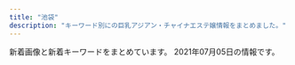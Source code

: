 ```yaml
---
title: "池袋"
description: "キーワード別にの巨乳アジアン・チャイナエステ嬢情報をまとめました。"
---
```


新着画像と新着キーワードをまとめています。
2021年07月05日の情報です。

<DmmAffiliateIns />
<KeywordTable
  shops={
    [
    {
        "url": "http://monaliza.xyz/",
        "keywords": {
            "C": 8
        },
        "station": "JR\u6c60\u888b\u99c5\u897f\u53e3",
        "img_links": [
            "http://monaliza.xyz/images/r04.jpg",
            "http://monaliza.xyz/images/g4.jpg",
            "http://monaliza.xyz/images/r01.jpg",
            "http://monaliza.xyz/images/index_c2.jpg",
            "http://monaliza.xyz/images/index_c1.jpg",
            "http://monaliza.xyz/images/r03.jpg",
            "http://monaliza.xyz/images/g7.jpg",
            "http://monaliza.xyz/images/index_c3.jpg",
            "http://monaliza.xyz/images/mobile.jpg",
            "http://monaliza.xyz/images/top.jpg",
            "http://monaliza.xyz/images/yuki.jpg",
            "http://monaliza.xyz/images/r02.jpg",
            "http://monaliza.xyz/images/g6.jpg",
            "http://monaliza.xyz/images/gallery_image01b.jpg",
            "http://monaliza.xyz/images/aoyi.jpg"
        ],
        "name": "MONA\u30fbLIZA \u30e2\u30ca\u30fb\u30ea\u30b6"
    },
    {
        "keywords": {},
        "station": "JR\u6c60\u888b\u99c5\u6771\u53e3",
        "img_links": [
            "http://manian-ikebukuro.com/image/cast/cast_64_1_s.jpg",
            "http://manian-ikebukuro.com/image/cast/cast_68_2_l.jpg",
            "http://manian-ikebukuro.com/image/cast/cast_80_2_l.jpg",
            "http://manian-ikebukuro.com/image/cast/cast_75_1_l.jpg",
            "http://manian-ikebukuro.com/image/cast/cast_67_1_l.jpg",
            "http://manian-ikebukuro.com/image/cast/cast_69_1_l.jpg",
            "http://manian-ikebukuro.com/image/cast/cast_70_1_l.jpg",
            "http://manian-ikebukuro.com/image/cast/cast_74_1_s.jpg",
            "http://manian-ikebukuro.com/image/cast/cast_70_2_l.jpg",
            "http://manian-ikebukuro.com/image/cast/cast_67_2_l.jpg",
            "http://manian-ikebukuro.com/image/cast/cast_77_1_s.jpg",
            "http://manian-ikebukuro.com/image/cast/cast_74_2_l.jpg",
            "http://manian-ikebukuro.com/img/tel.png",
            "http://manian-ikebukuro.com/image/cast/cast_70_1_s.jpg",
            "http://manian-ikebukuro.com/image/cast/cast_71_1_s.jpg",
            "http://manian-ikebukuro.com/image/cast/cast_75_1_s.jpg",
            "http://manian-ikebukuro.com/img/line1.jpg",
            "http://manian-ikebukuro.com/image/cast/cast_64_1_l.jpg",
            "http://manian-ikebukuro.com/image/cast/cast_68_1_l.jpg",
            "http://manian-ikebukuro.com/image/cast/cast_63_1_s.jpg",
            "http://manian-ikebukuro.com/image/cast/cast_71_2_l.jpg",
            "http://manian-ikebukuro.com/image/cast/cast_73_1_l.jpg",
            "http://manian-ikebukuro.com/img/QRcode.png",
            "http://manian-ikebukuro.com/image/cast/cast_80_1_s.jpg",
            "http://manian-ikebukuro.com/image/cast/cast_6_1_s.jpg",
            "http://manian-ikebukuro.com/image/cast/cast_6_2_l.jpg",
            "http://manian-ikebukuro.com/image/cast/cast_77_1_l.jpg",
            "http://manian-ikebukuro.com/img/pickupGirl.png",
            "http://manian-ikebukuro.com/image/cast/cast_69_1_s.jpg",
            "http://manian-ikebukuro.com/img/bar_staff.png",
            "http://manian-ikebukuro.com/image/cast/cast_80_1_l.jpg",
            "http://manian-ikebukuro.com/image/cast/cast_68_1_s.jpg",
            "http://manian-ikebukuro.com/image/cast/cast_73_2_l.jpg",
            "http://manian-ikebukuro.com/img/spSite.jpg",
            "http://manian-ikebukuro.com/image/cast/cast_71_1_l.jpg",
            "http://manian-ikebukuro.com/image/cast/cast_63_1_l.jpg",
            "http://manian-ikebukuro.com/image/cast/cast_64_2_l.jpg",
            "http://manian-ikebukuro.com/image/cast/cast_67_1_s.jpg",
            "http://manian-ikebukuro.com/sp/img/tel.png",
            "http://manian-ikebukuro.com/image/cast/cast_77_2_l.jpg",
            "http://manian-ikebukuro.com/image/cast/cast_69_2_l.jpg",
            "http://manian-ikebukuro.com/img/header0.jpg",
            "http://manian-ikebukuro.com/image/cast/cast_47_1_s.jpg",
            "http://manian-ikebukuro.com/image/cast/cast_73_1_s.jpg",
            "http://manian-ikebukuro.com/image/cast/cast_74_1_l.jpg",
            "http://manian-ikebukuro.com/img/news3.png",
            "http://manian-ikebukuro.com/img/news1.png",
            "http://manian-ikebukuro.com/image/cast/cast_75_2_l.jpg",
            "http://manian-ikebukuro.com/image/cast/cast_6_1_l.jpg",
            "http://manian-ikebukuro.com/img/bar_profile.png",
            "http://manian-ikebukuro.com/image/cast/10x10.jpg"
        ],
        "url": "http://manian-ikebukuro.com/",
        "name": "\u6d17\u4f53\u30de\u30cb\u30a2"
    },
    {
        "keywords": {
            "86": 6,
            "85": 6,
            "83": 18,
            "D": 18,
            "C": 12
        },
        "url": "http://koi.este.work/",
        "station": "JR\u6c60\u888b\u99c5\u897f\u53e3",
        "name": "\u604b",
        "img_links": [
            "http://koi.este.work/2/uploadimg/1579481243.jpg",
            "http://koi.este.work/tennai4.jpg",
            "http://koi.este.work/t1.jpg",
            "http://koi.este.work/b_girl.png",
            "http://momipara.jp/img/link/momi88.jpg",
            "http://koi.este.work/tennai.png",
            "http://koi.este.work/b_news.png",
            "http://koi.este.work/2/uploadimg/1565558725.jpg",
            "http://koi.este.work/top.jpg",
            "http://koi.este.work/2/uploadimg/1601879728.jpg",
            "http://koi.este.work/t3.jpg",
            "http://koi.este.work/tennai3.jpg",
            "http://koi.este.work/2/uploadimg/1577672563.jpg",
            "http://koi.este.work/up_5_3_0.jpg",
            "http://koi.este.work/mens-esthe.png",
            "http://koi.este.work/tennai2.jpg"
        ]
    },
    {
        "station": "JR\u6c60\u888b\u99c5\u6771\u53e3",
        "name": "\u6e80\u8db3\u5802",
        "img_links": [
            "http://es-manzokudou.com/uploads/b7f36d45469210b381ecb79a0e05a347.jpg",
            "http://es-manzokudou.com/uploads/0b1795e88117182a477ab05f88143541.jpg",
            "http://es-manzokudou.com/images/index_08.jpg",
            "http://es-manzokudou.com/uploads/da9811a4171f2ec42d7c9a8567e79d8c.jpg",
            "http://es-manzokudou.com/uploads/801bf12e5eb5d7775a0d06c4314059a8.jpg",
            "http://es-manzokudou.com/uploads/c92c85411d427aeda4e82379f413bfc5.jpg",
            "http://www.cmfm2.jp/images/over_thumb_l.png",
            "http://es-manzokudou.com/images/link_09.jpg",
            "http://es-manzokudou.com/images/index_01.jpg",
            "http://es-manzokudou.com/uploads/9f77b9b12f9cf11fcb013974ba368064.jpg",
            "http://es-manzokudou.com/images/info_05.png",
            "http://es-manzokudou.com/uploads/6eeb47bf176bb33d310cc4b85e6877cd.jpg",
            "http://es-manzokudou.com/uploads/d89fe15ae91cbe6757df76651ba2bafb.jpg",
            "http://es-manzokudou.com/images/index_03.jpg",
            "http://es-manzokudou.com/uploads/200f500725d3f15233d981ad9b5e6b9a.jpg",
            "http://es-manzokudou.com/uploads/d71f74498ca17396d022ba9a4df966f3.jpg",
            "http://es-manzokudou.com/images/index_23.jpg",
            "http://es-manzokudou.com/uploads/7284e4ffc051cbb8c074a8c30390ce68.jpg",
            "http://es-manzokudou.com/images/index_16.jpg",
            "http://es-manzokudou.com/images/index_27.jpg",
            "http://es-manzokudou.com/uploads/7b043aa15c9a9920550a2b92ec6be546.jpg",
            "http://es-manzokudou.com/uploads/ce9c20b274548d8d7fc88ffba3feb6b8.jpg",
            "http://es-manzokudou.com/uploads/62c2e989f1be95fc8e01be85b464d514.jpg",
            "http://es-manzokudou.com/uploads/275d5f397baa63db8424c86d5d6237cf.jpg",
            "http://es-manzokudou.com/uploads/13ab049cc45dea80b43d33b6b7108f00.jpg",
            "http://es-manzokudou.com/images/index_07.jpg",
            "http://es-manzokudou.com/uploads/356177edff3d3b7efc4a77022debc8aa.jpg",
            "http://es-manzokudou.com/images/index_04.jpg",
            "http://es-manzokudou.com/images/info_07.png",
            "http://es-manzokudou.com/uploads/de54f16df04e0df8ae07ab990b8c9fd2.jpg",
            "http://es-manzokudou.com/images/index_21.jpg",
            "http://es-manzokudou.com/uploads/d0fdd8f6b16eaf7d5013c7d285fed2e3.jpg",
            "http://es-manzokudou.com/images/index_29.jpg",
            "http://es-manzokudou.com/images/index_31.jpg",
            "http://es-manzokudou.com/images/index_15.jpg",
            "http://es-manzokudou.com/uploads/8ec0af3b4889c07ab76ccbed51b2b813.jpg",
            "http://es-manzokudou.com/uploads/40fc21d31595f51aaf89793b1f68617b.jpg",
            "http://es-manzokudou.com/images/service_09.jpg",
            "http://es-manzokudou.com/uploads/0796672f7c59948334658998a3c55cdb.jpg",
            "http://es-manzokudou.com/uploads/6d01aeb80d9d599f91829439c8d1cce9.jpg",
            "http://es-manzokudou.com/uploads/e0558d7d118d3983ed620237423a6a17.jpg",
            "http://es-manzokudou.com/images/index_09.jpg",
            "http://es-manzokudou.com/images/index_22.jpg",
            "http://es-manzokudou.com/images/girls_11.jpg",
            "http://es-manzokudou.com/uploads/4a9bc6863322924a09070162269c7415.jpg",
            "http://es-manzokudou.com/images/index_19.jpg",
            "http://es-manzokudou.com/images/girls_09.jpg",
            "http://es-manzokudou.com/uploads/59a8a61377564fb64b48427e84e4243f.jpg",
            "http://es-manzokudou.com/images/index_11.jpg",
            "http://es-manzokudou.com/uploads/c7f77c3ead6ef13dab668a39ed78609c.jpg",
            "http://es-manzokudou.com/uploads/33e3f16ac4ad0cce4991bcbf73f4ed57.jpg",
            "http://es-manzokudou.com/images/index_06.jpg",
            "http://es-manzokudou.com/uploads/dedff2c11ab7aaa841a9cf2747a8406c.jpg",
            "http://es-manzokudou.com/images/index_14.jpg",
            "http://es-manzokudou.com/uploads/0d826c16062de1388c242e2f77eb7cd6.jpg",
            "http://es-manzokudou.com/images/info_01.png",
            "http://es-manzokudou.com/uploads/e29aa67ee54566513e4e34114bfdc7b9.jpg",
            "http://es-manzokudou.com/uploads/4638ddb6f986a671b148647ba616100a.jpg",
            "http://es-manzokudou.com/images/info_04.png",
            "http://es-manzokudou.com/images/info_09.png",
            "http://es-manzokudou.com/images/index_30.jpg",
            "http://es-manzokudou.com/uploads/88aa8f906b0332cb40ad4429c8e7b758.jpg",
            "http://es-manzokudou.com/uploads/efbc511fca65f9baeae51ee52426cc0e.jpg",
            "http://es-manzokudou.com/uploads/209ba11412c2c128b5dfbdb8cfef6faa.jpg",
            "http://es-manzokudou.com/images/info_02.png",
            "http://es-manzokudou.com/images/index_24.jpg",
            "http://es-manzokudou.com/uploads/b3126b220ec550d17cf3d4ceaa0d5f91.jpg",
            "http://es-manzokudou.com/uploads/848e0db3804d1d3c823537204d67f5aa.jpg",
            "http://es-manzokudou.com/uploads/1e5aff376576a255098bc7597386a028.jpg",
            "http://es-manzokudou.com/uploads/f66d763bd48ac5f51969e4311ac7af5c.jpg",
            "http://es-manzokudou.com/images/index_02.jpg",
            "http://es-manzokudou.com/images/service_10.jpg",
            "http://es-manzokudou.com/images/interior_10.jpg",
            "http://es-manzokudou.com/images/index_05.jpg",
            "http://es-manzokudou.com/images/interior_09.jpg",
            "http://es-manzokudou.com/images/index_28.jpg",
            "http://es-manzokudou.com/uploads/36735dc9d436a790f344c57635a3a44f.jpg",
            "http://es-manzokudou.com/images/index_17.jpg",
            "http://es-manzokudou.com/uploads/8a1fb58d0b110680c2356994ca8efb25.jpg",
            "http://es-manzokudou.com/images/index_13.jpg"
        ],
        "url": "http://es-manzokudou.com/",
        "keywords": {
            "C": 10,
            "87": 8,
            "88": 2,
            "84": 1,
            "86": 7,
            "D": 7
        }
    },
    {
        "img_links": [
            "https://www.relax-es.net/img/uploadfile/imgpc01601601781.jpg",
            "https://www.relax-es.net/w300-p200/img/uploadfile/imgpc01601601975.jpg",
            "https://www.relax-es.net/reborn/img/project-1.jpg",
            "https://www.relax-es.net/img/uploadfile/imgpc01601942092.jpg",
            "https://www.relax-es.net/reborn/img/beaf.png",
            "https://www.relax-es.net/img/uploadfile/imgpc01601601975.jpg",
            "https://www.relax-es.net/w90-p90/img/uploadfile/imgpc01608535826.jpg",
            "https://www.relax-es.net/img/num2.png",
            "https://www.relax-es.net/w200-p300/img/uploadfile/imgpc01601942142.jpg",
            "https://www.relax-es.net/img/uploadfile/imgpc01601942123.jpg",
            "https://www.relax-es.net/img/bana07.jpg",
            "https://www.relax-es.net/w160-p400/img/uploadfile/imgpc01608535826.jpg",
            "https://www.relax-es.net/img/uploadfile/imgpc01601602676.jpg",
            "https://www.relax-es.net/img/uploadfile/imgpc01601602188.jpg",
            "https://www.relax-es.net/img/uploadfile/1601603998.png",
            "https://www.relax-es.net/img/bana03.jpg",
            "https://www.relax-es.net/reborn/img/project-6.jpg",
            "https://www.relax-es.net/img/uploadfile/imgpc01601602326.jpg",
            "https://www.relax-es.net/img/uploadfile/imgpc01601603008.jpg",
            "https://www.relax-es.net/img/uploadfile/imgpc01601602403.jpg",
            "https://www.relax-es.net/img/bana05.jpg",
            "https://www.relax-es.net/w200-p300/img/uploadfile/imgpc01601602403.jpg",
            "https://www.relax-es.net/w160-p400/img/uploadfile/imgpc01601602761.jpg",
            "https://www.relax-es.net/w160-p400/img/uploadfile/imgpc01601602326.jpg",
            "https://www.relax-es.net/img/uploadfile/imgpc01601602761.jpg",
            "https://www.relax-es.net/img/area.jpg",
            "https://www.relax-es.net/reborn/img/backBtn.png",
            "https://www.relax-es.net/reborn/img/project-5.jpg",
            "https://www.relax-es.net/w200-p300/img/uploadfile/imgpc01601942092.jpg",
            "https://www.relax-es.net/reborn/img/project-2.jpg",
            "https://www.relax-es.net/w160-p400/img/uploadfile/imgpc01601602890.jpg",
            "https://www.relax-es.net/w90-p90/img/uploadfile/imgpc01601602970.jpg",
            "https://www.relax-es.net/w160-p400/img/uploadfile/imgpc01601602016.jpg",
            "https://www.relax-es.net/reborn/img/project-3.jpg",
            "https://www.relax-es.net/w160-p400/img/uploadfile/imgpc01608535915.jpg",
            "https://www.relax-es.net/w160-p400/img/uploadfile/imgpc01601602269.jpg",
            "https://www.relax-es.net/reborn/img/project-4.jpg",
            "https://www.relax-es.net/img/uploadfile/img_1601600792.jpg",
            "https://www.relax-es.net/w160-p400/img/uploadfile/imgpc01601602403.jpg",
            "https://www.relax-es.net/w160-p400/img/uploadfile/imgpc01601942123.jpg",
            "https://www.relax-es.net/img/kantan.jpg",
            "https://www.relax-es.net/img/uploadfile/imgpc01601602269.jpg",
            "https://www.relax-es.net/img/uploadfile/imgpc01601602970.jpg",
            "https://www.relax-es.net/w200-p300/img/uploadfile/imgpc01601942165.jpg",
            "https://www.relax-es.net/img/uploadfile/img_1601600707.jpg",
            "https://www.relax-es.net/img/icon/new.png",
            "https://www.relax-es.net/img/uploadfile/imgpc01601602890.jpg",
            "https://www.relax-es.net/reborn/img/concpet.png",
            "https://www.relax-es.net/w160-p400/img/uploadfile/imgpc01601602188.jpg",
            "https://www.relax-es.net/img/uploadfile/imgpc01601602443.jpg",
            "https://www.relax-es.net/img/num3.png",
            "https://www.relax-es.net/w200-p300/img/uploadfile/imgpc01601601975.jpg",
            "https://www.relax-es.net/w160-p400/img/uploadfile/imgpc01608535716.jpg",
            "https://www.relax-es.net/img/num4.png",
            "https://www.relax-es.net/w160-p400/img/uploadfile/imgpc01601602676.jpg",
            "https://www.relax-es.net/w200-p300/img/uploadfile/imgpc01608535716.jpg",
            "https://www.relax-es.net/img/bana02.jpg",
            "https://www.relax-es.net/reborn/img/difmain.png",
            "https://www.relax-es.net/w90-p90/img/uploadfile/imgpc01601602269.jpg",
            "https://www.relax-es.net/w90-p90/img/uploadfile/imgpc01601602403.jpg",
            "https://www.relax-es.net/w160-p400/img/uploadfile/imgpc01601602970.jpg",
            "https://www.relax-es.net/reborn/img/difsub.png",
            "https://www.relax-es.net/img/num1.png",
            "https://www.relax-es.net/img/num5.png",
            "https://www.relax-es.net/img/uploadfile/imgpc01601942105.jpg",
            "https://www.relax-es.net/img/syscard.png",
            "https://www.relax-es.net/img/uploadfile/imgpc01601942142.jpg",
            "https://www.relax-es.net/w200-p300/img/uploadfile/imgpc01601602269.jpg",
            "https://www.relax-es.net/w160-p400/img/uploadfile/imgpc01601942105.jpg",
            "https://www.relax-es.net/img/uploadfile/imgpc01608535783.jpg",
            "https://www.relax-es.net/w90-p90/img/uploadfile/imgpc01601942092.jpg",
            "https://www.relax-es.net/img/shop.jpg",
            "https://www.relax-es.net/img/bana04.jpg",
            "https://www.relax-es.net/w200-p300/img/uploadfile/imgpc01601602326.jpg",
            "https://www.relax-es.net/img/bana10.jpg",
            "https://www.relax-es.net/img/uploadfile/imgpc01601942165.jpg",
            "https://www.relax-es.net/w160-p400/img/uploadfile/imgpc01608535783.jpg",
            "https://www.relax-es.net/w200-p300/img/uploadfile/imgpc01608535783.jpg",
            "https://www.relax-es.net/img/bana01.jpg",
            "https://www.relax-es.net/w160-p400/img/uploadfile/imgpc01601601781.jpg",
            "https://www.relax-es.net/w160-p400/img/uploadfile/imgpc01601601975.jpg",
            "https://www.relax-es.net/img/companioncoment.png",
            "https://www.relax-es.net/w300-p200/img/uploadfile/imgpc01601942105.jpg",
            "https://www.relax-es.net/img/uploadfile/imgpc01608535716.jpg",
            "https://www.relax-es.net/w160-p400/img/uploadfile/imgpc01601603008.jpg",
            "https://www.relax-es.net/w160-p400/img/uploadfile/imgpc01601942142.jpg",
            "https://www.relax-es.net/w160-p400/img/uploadfile/imgpc01601942165.jpg",
            "https://www.relax-es.net/w160-p400/img/uploadfile/imgpc01601602443.jpg",
            "https://www.relax-es.net/w160-p400/img/uploadfile/imgpc01601942092.jpg",
            "https://www.relax-es.net/w200-p80/img/uploadfile/imgpc01601601975.jpg",
            "https://www.relax-es.net/w90-p90/img/uploadfile/imgpc01601942165.jpg"
        ],
        "name": "New RELAX TIME",
        "keywords": {
            "E": 71,
            "D": 46,
            "C": 33,
            "F": 27,
            "87": 19,
            "88": 62,
            "90": 9,
            "89": 55
        },
        "url": "https://www.relax-es.net/",
        "station": "JR\u6c60\u888b\u99c5\u897f\u53e3(\u5317)"
    },
    {
        "img_links": [
            "http://es-hana.work/img/nana1.jpg",
            "http://es-hana.work/images/ac2.jpg",
            "http://es-hana.work/img/aya1.jpg",
            "http://es-hana.work/staff/rina.jpg",
            "http://es-hana.work/staff/nana.jpg",
            "http://es-hana.work/staff/miki.jpg",
            "http://es-hana.work/staff/yuna.jpg",
            "http://es-hana.work/img/risa1.jpg",
            "http://es-hana.work/images/staff_t.jpg",
            "http://es-hana.work/img/haruka1.jpg",
            "http://es-hana.work/images/8.jpg",
            "http://es-hana.work/staff/risa.jpg",
            "http://es-hana.work/images/sys1.jpg",
            "http://es-hana.work/images/ac1.jpg",
            "http://es-hana.work/staff/haruka.jpg",
            "http://es-hana.work/images/5.jpg",
            "http://es-hana.work/images/interior_t.jpg",
            "http://es-hana.work/images/line.jpg",
            "http://es-hana.work/staff/yui.jpg",
            "http://es-hana.work/images/head.jpg",
            "http://es-hana.work/img/rina1.jpg",
            "http://es-hana.work/images/1.jpg",
            "http://es-hana.work/images/tg.jpg",
            "http://es-hana.work/images/10.jpg",
            "http://es-hana.work/images/sys2.jpg",
            "http://es-hana.work/images/int.jpg",
            "http://es-hana.work/images/6.jpg",
            "http://es-hana.work/staff/ai.jpg",
            "http://es-hana.work/images/3.jpg",
            "http://es-hana.work/staff/aya.jpg",
            "http://es-hana.work/img/ai1.jpg",
            "http://es-hana.work/images/7.jpg",
            "http://es-hana.work/img/miki1.jpg",
            "http://es-hana.work/images/news.jpg",
            "http://es-hana.work/img/yui1.jpg",
            "http://es-hana.work/images/2.jpg"
        ],
        "url": "http://es-hana.work/",
        "name": "\u82b1\u6c34\u6728",
        "station": "JR\u6c60\u888b\u99c5\u897f\u53e3(\u5317)",
        "keywords": {}
    },
    {
        "keywords": {
            "84": 8,
            "83": 10,
            "81": 4,
            "85": 4,
            "82": 10
        },
        "station": "JR\u6c60\u888b\u99c5\u897f\u53e3",
        "url": "http://c-sun2.com/",
        "name": "\u30b9\u30a4\u30fc\u30c8\u30de\u30c3\u30c8",
        "img_links": [
            "http://c-sun2.com/image/cast/cast_362_1_l.jpg",
            "http://c-sun2.com/image/cast/cast_357_2_l.jpg",
            "http://c-sun2.com/image/cast/cast_326_1_l.jpg",
            "http://c-sun2.com/img/topbar_osusume.png",
            "http://c-sun2.com/image/cast/cast_496_1_l.jpg",
            "http://c-sun2.com/image/cast/cast_466_2_l.jpg",
            "http://c-sun2.com/image/cast/cast_484_2_l.jpg",
            "http://c-sun2.com/image/cast/cast_466_1_l.jpg",
            "http://c-sun2.com/image/cast/cast_485_2_l.jpg",
            "http://c-sun2.com/image/cast/cast_534_1_l.jpg",
            "http://c-sun2.com/image/cast/cast_533_1_l.jpg",
            "http://c-sun2.com/image/cast/cast_492_1_l.jpg",
            "http://c-sun2.com/image/cast/cast_496_2_l.jpg",
            "http://c-sun2.com/image/cast/cast_471_1_l.jpg",
            "http://c-sun2.com/image/cast/cast_473_1_l.jpg",
            "http://c-sun2.com/img/topbar_news.png",
            "http://c-sun2.com/image/cast/cast_524_1_l.jpg",
            "http://c-sun2.com/img/bar_therapist.png",
            "http://c-sun2.com/image/shame/192_1_l.jpg",
            "http://c-sun2.com/image/cast/cast_360_2_l.jpg",
            "http://c-sun2.com/img/event/camp3.jpg",
            "http://c-sun2.com/image/cast/cast_393_2_l.jpg",
            "http://c-sun2.com/image/cast/cast_362_2_l.jpg",
            "http://c-sun2.com/image/cast/cast_326_2_l.jpg",
            "http://c-sun2.com/img/icon/new.png",
            "http://c-sun2.com/image/cast/cast_492_2_l.jpg",
            "http://c-sun2.com/image/cast/cast_471_2_l.jpg",
            "http://c-sun2.com/image/cast/cast_453_2_l.jpg",
            "http://c-sun2.com/image/cast/cast_524_2_l.jpg",
            "http://c-sun2.com/image/cast/cast_390_2_l.jpg",
            "http://c-sun2.com/image/cast/cast_390_1_l.jpg",
            "http://c-sun2.com/image/cast/cast_357_1_l.jpg",
            "http://c-sun2.com/image/cast/cast_393_1_l.jpg",
            "http://c-sun2.com/image/cast/cast_473_2_l.jpg",
            "http://c-sun2.com/image/cast/cast_534_2_l.jpg",
            "http://c-sun2.com/image/cast/cast_533_2_l.jpg",
            "http://c-sun2.com/img/bar_grallery.png",
            "http://c-sun2.com/image/cast/cast_580_1_l.jpg",
            "http://c-sun2.com/img/header.jpg",
            "http://c-sun2.com/image/cast/cast_485_1_l.jpg",
            "http://c-sun2.com/img/topbar_camp.png",
            "http://c-sun2.com/img/bar_profile.png",
            "http://c-sun2.com/image/cast/cast_484_1_l.jpg",
            "http://c-sun2.com/image/cast/cast_453_1_l.jpg",
            "http://c-sun2.com/image/cast/cast_360_1_l.jpg"
        ]
    },
    {
        "img_links": [
            "http://foryou-est.tokyo/images/yuki.jpg",
            "http://foryou-est.tokyo/images/zi_staff.png",
            "http://foryou-est.tokyo/images/kina.jpg",
            "http://foryou-est.tokyo/images/up.png",
            "http://foryou-est.tokyo/images/down.png",
            "http://foryou-est.tokyo/images/flash1.jpg",
            "http://foryou-est.tokyo/images/xin.jpg",
            "http://foryou-est.tokyo/images/riri.jpg",
            "http://foryou-est.tokyo/images/sp01.jpg",
            "http://foryou-est.tokyo/images/sp03.jpg",
            "http://foryou-est.tokyo/images/yuri.jpg",
            "http://foryou-est.tokyo/images/sp02.jpg",
            "http://foryou-est.tokyo/images/ai.jpg",
            "http://foryou-est.tokyo/images/emi.jpg",
            "http://foryou-est.tokyo/images/mobile.png"
        ],
        "station": "JR\u6c60\u888b\u99c5\u897f\u53e3",
        "name": "For You",
        "keywords": {},
        "url": "http://foryou-est.tokyo/"
    },
    {
        "img_links": [
            "https://www.aroma-angels.net/images/up_5_19_0.jpg",
            "https://www.aroma-angels.net/images/mt_10_1_144.jpg",
            "https://www.aroma-angels.net/images/ml_11_1_425.jpg",
            "https://www.aroma-angels.net/images/ml_11_1_1285.jpg",
            "https://www.aroma-angels.net/images/ml_11_1_241.jpg",
            "https://www.aroma-angels.net/images/mc_1_2_445.jpg",
            "https://www.aroma-angels.net/images/ml_11_1_314.jpg",
            "https://www.aroma-angels.net/images/ml_11_1_268.jpg",
            "https://www.aroma-angels.net/images/up_5_7_0.jpg",
            "https://www.aroma-angels.net/images/mc_1_1_882.jpg",
            "https://www.aroma-angels.net/asset/img/spacer300x450.png",
            "https://www.aroma-angels.net/images/mc_1_1_960.jpg",
            "https://www.aroma-angels.net/images/link/link_19.jpg",
            "https://www.aroma-angels.net/images/mc_1_1_1698.jpeg",
            "https://www.aroma-angels.net/images/mt_10_1_505.jpg",
            "https://www.aroma-angels.net/images/up_5_15_0.jpg",
            "https://www.aroma-angels.net/images/mc_1_1_445.jpg",
            "https://www.aroma-angels.net/images/ml_11_1_506.jpg",
            "https://www.aroma-angels.net/images/up_5_8_0.jpg",
            "https://www.aroma-angels.net/images/up_5_13_0.jpg",
            "https://www.aroma-angels.net/images/ml_11_1_446.jpg",
            "https://www.aroma-angels.net/images/ml_11_1_508.jpg",
            "https://www.aroma-angels.net/images/mc_1_1_508.jpg",
            "https://www.aroma-angels.net/images/ml_11_1_960.jpg",
            "https://www.aroma-angels.net/images/ml_11_1_2202.jpg",
            "https://www.aroma-angels.net/images/ml_11_1_882.jpg",
            "https://www.aroma-angels.net/images/up_5_17_0.jpg",
            "https://www.aroma-angels.net/images/ml_11_1_1092.jpg",
            "https://www.aroma-angels.net/images/up_5_27_0.jpg",
            "https://www.aroma-angels.net/images/ml_11_1_1338.jpg",
            "https://www.aroma-angels.net/images/link/link_34.jpg",
            "https://www.aroma-angels.net/images/ml_11_1_240.jpg",
            "https://www.aroma-angels.net/images/ml_11_1_1272.jpg",
            "https://www.aroma-angels.net/images/up_5_22_0.jpg",
            "https://www.aroma-angels.net/images/up_5_18_0.jpg",
            "https://www.aroma-angels.net/images/up_5_5_0.jpg",
            "https://www.aroma-angels.net/images/ml_11_1_505.jpg",
            "https://www.aroma-angels.net/images/link/link_31.jpg",
            "https://www.aroma-angels.net/images/ml_11_1_1698.jpeg",
            "https://www.aroma-angels.net/images/mc_1_1_506.jpg",
            "https://www.aroma-angels.net/images/up_5_14_0.jpg",
            "https://www.aroma-angels.net/images/ml_11_1_507.jpg",
            "https://www.aroma-angels.net/asset/img/spacer900x360.png",
            "https://www.aroma-angels.net/images/ml_11_1_445.jpg",
            "https://www.aroma-angels.net/images/mc_1_2_960.jpg",
            "https://www.aroma-angels.net/images/ml_11_1_144.jpg",
            "https://www.aroma-angels.net/images/ml_11_1_239.jpg",
            "https://www.aroma-angels.net/images/ml_11_1_208.jpg",
            "https://www.aroma-angels.net/images/up_5_6_0.jpg",
            "https://www.aroma-angels.net/images/mt_10_1_506.jpg",
            "https://menlog.net/link/menlog20040.jpg",
            "https://www.aroma-angels.net/asset/img/spacer_gallery.png",
            "https://www.aroma-angels.net/images/mt_10_1_1092.jpg",
            "https://www.aroma-angels.net/images/link/link_27.jpg",
            "https://www.aroma-angels.net/images/mc_1_2_144.jpg",
            "https://www.aroma-angels.net/asset/img/top2.jpg",
            "https://www.aroma-angels.net/images/mc_1_2_105.jpg",
            "https://www.aroma-angels.net/images/ml_11_1_105.jpg",
            "https://www.aroma-angels.net/images/mt_10_1_508.jpg",
            "https://estama.jp/assets_new/default/pc/img/page/link/estama_200_40.png",
            "https://www.aroma-angels.net/images/mt_10_1_105.jpg",
            "https://www.aroma-angels.net/images/mc_1_1_1092.jpg",
            "https://www.aroma-angels.net/images/up_5_9_0.jpg",
            "https://www.aroma-angels.net/images/mc_1_1_446.jpg",
            "https://www.aroma-angels.net/images/mc_1_1_2202.jpg",
            "https://www.aroma-angels.net/images/mc_1_1_241.jpg",
            "https://www.aroma-angels.net/images/mc_1_2_1092.jpg",
            "https://www.aroma-angels.net/images/up_5_10_0.jpg",
            "https://www.aroma-angels.net/images/ml_11_1_1411.jpg",
            "https://www.aroma-angels.net/images/up_5_25_0.jpg",
            "https://www.aroma-angels.net/images/mc_1_1_105.jpg",
            "https://www.aroma-angels.net/images/link/link_37.png",
            "https://www.aroma-angels.net/images/mc_1_1_144.jpg",
            "https://www.aroma-angels.net/images/up_5_23_0.jpg",
            "https://www.aroma-angels.net/images/ml_11_1_1064.jpg",
            "https://www.aroma-angels.net/images/mc_1_1_1338.jpg",
            "https://www.aroma-angels.net/images/mt_10_1_446.jpg",
            "https://www.aroma-angels.net/asset/img/top.jpg",
            "https://www.aroma-angels.net/images/link/link_15.jpg",
            "https://www.aroma-angels.net/images/mc_1_1_505.jpg",
            "https://www.aroma-angels.net/images/up_5_11_0.jpeg",
            "https://www.aroma-angels.net/images/mc_1_1_425.jpg",
            "https://www.aroma-angels.net/images/up_5_12_0.jpg",
            "https://www.aroma-angels.net/images/up_5_26_0.jpg"
        ],
        "station": "JR\u6c60\u888b\u99c5\u897f\u53e3",
        "keywords": {
            "D": 14,
            "E": 1,
            "83": 2,
            "C": 47,
            "86": 4,
            "85": 13,
            "88": 4,
            "87": 6
        },
        "name": "AromaAngels\uff5e\u6c60\u888b\u30a2\u30ed\u30de\u30a8\u30f3\u30b8\u30a7\u30eb\u30ba\uff5e",
        "url": "https://www.aroma-angels.net/"
    },
    {
        "station": "JR\u6c60\u888b\u99c5\u897f\u53e3(\u5317)",
        "name": "\u30cf\u30cb\u30fc\u30d3\u30fc",
        "keywords": {
            "84": 188,
            "83": 143,
            "85": 97,
            "C": 252,
            "D": 143,
            "82": 64
        },
        "url": "https://honeybee2.com/",
        "img_links": [
            "https://honeybee2.com/images/bnr_side_card.png",
            "https://honeybee2.com/images/btn_next.png",
            "https://honeybee2.com/images/icon_new.png",
            "https://honeybee2.com/images_staff/136/050114025434.jpg",
            "https://honeybee2.com/images/img_info_02.png",
            "https://honeybee2.com/images_staff/108/050115134296.jpg",
            "https://honeybee2.com/images/img_gallery_06.png",
            "https://honeybee2.com/images/bnr_side_concept.png",
            "https://honeybee2.com/images/btn_back.png",
            "https://honeybee2.com/images_staff/136/041523165620.jpg",
            "https://honeybee2.com/images/img_info_03.png",
            "https://honeybee2.com/images/img_gallery_04.png",
            "https://honeybee2.com/images/img_info.png",
            "https://honeybee2.com/images/bnr_200_40.jpg",
            "https://honeybee2.com/images_staff/142/050113450875.jpg",
            "https://honeybee2.com/images_staff/111/070714141435.jpg",
            "https://honeybee2.com/images/img_info_01.png",
            "https://honeybee2.com/images/img_gallery_02.png",
            "https://honeybee2.com/images_staff/117/050114225897.jpg",
            "https://honeybee2.com/images/bnr_160_45.jpg",
            "https://honeybee2.com/images_staff/60/032207120681.jpg",
            "https://honeybee2.com/images_staff/168/050113400416.jpg",
            "https://honeybee2.com/images_staff/117/082321050834.jpg",
            "https://honeybee2.com/images_staff/111/050114432551.jpg",
            "https://honeybee2.com/images/img_gallery_01.png",
            "https://honeybee2.com/images/img_gallery_03.png",
            "https://honeybee2.com/images_staff/99/110211050217.jpg",
            "https://honeybee2.com/images/vis_castframe_01.png",
            "https://honeybee2.com/images/img_gallery_05.png",
            "https://honeybee2.com/images/icon_ranking_01.png",
            "https://honeybee2.com/images/bnr_468_60.jpg",
            "https://honeybee2.com/images/vis_profileframe.png",
            "https://honeybee2.com/images_staff/168/111319171076.jpg",
            "https://honeybee2.com/images/icon_ranking_05.png",
            "https://honeybee2.com/images_staff/134/041314164177.jpg",
            "https://honeybee2.com/images/icon_ranking_04.png",
            "https://honeybee2.com/images_staff/150/091116274617.jpg",
            "https://honeybee2.com/images_staff/60/050115251333.jpg",
            "https://honeybee2.com/images_staff/175/050113092189.jpg",
            "https://honeybee2.com/images_staff/99/050115040623.jpg",
            "https://honeybee2.com/images/bnr_88_31.jpg",
            "https://honeybee2.com/images/icon_ranking_03.png",
            "https://honeybee2.com/images_staff/142/060611265633.jpg",
            "https://honeybee2.com/images/pagetop_off.png",
            "https://honeybee2.com/images_staff/150/050113284720.jpg",
            "https://honeybee2.com/images/no_image.jpg"
        ]
    },
    {
        "name": "\u30a2\u30ed\u30de\u30ed\u30de\u30f3\u30b9",
        "url": "http://salon-arm.com/",
        "img_links": [
            "http://salon-arm.com/staff/kaori/01mb.jpg",
            "http://salon-arm.com/staff/saya/01.jpg",
            "http://salon-arm.com/staff/emi/01mb.jpg",
            "http://salon-arm.com/staff/ringo/01mb.jpg",
            "http://salon-arm.com/staff/reina/01.jpg",
            "http://salon-arm.com/staff/yuuka/01.jpg",
            "http://salon-arm.com/staff/kaori/01.jpg",
            "http://salon-arm.com/staff/nana/01.jpg",
            "http://salon-arm.com/img/ttl_concept.png",
            "http://salon-arm.com/pic/top.png",
            "http://salon-arm.com/staff/reina/01mb.jpg",
            "http://salon-arm.com/img/ttl_line.png",
            "http://salon-arm.com/img/att.jpg",
            "http://salon-arm.com/staff/ai/01mb.jpg",
            "http://salon-arm.com/staff/saya/01mb.jpg",
            "http://salon-arm.com/staff/mai/01.jpg",
            "http://salon-arm.com/staff/mai/01mb.jpg",
            "http://salon-arm.com/pic/head.png",
            "http://salon-arm.com/staff/rika/01mb.jpg",
            "http://salon-arm.com/i/files/homeimg.jpg",
            "http://salon-arm.com/staff/emi/01.jpg",
            "http://salon-arm.com/staff/ichigo/01.jpg",
            "http://salon-arm.com/img/ttl_mobile.png",
            "http://salon-arm.com/staff/yuuka/01mb.jpg",
            "http://salon-arm.com/staff/ichigo/01mb.jpg",
            "http://salon-arm.com/img/ttl_staff.png",
            "http://salon-arm.com/staff/ringo/01.jpg",
            "http://salon-arm.com/staff/rika/01.jpg",
            "http://salon-arm.com/staff/midori/01mb.jpg",
            "http://salon-arm.com/staff/nana/01mb.jpg",
            "http://salon-arm.com/staff/ai/01.jpg",
            "http://salon-arm.com/img/ttl_tnew.png",
            "http://salon-arm.com/staff/midori/01.jpg"
        ],
        "keywords": {
            "C": 21
        },
        "station": "JR\u6c60\u888b\u99c5\u897f\u53e3"
    },
    {
        "img_links": [
            "http://www.i-rlx.info/images/upload/22c78aefa047b678.jpg",
            "http://www.i-rlx.info/images/staff_16.jpg",
            "http://www.i-rlx.info/images/upload/7d800b2f3fde617b.jpg",
            "http://www.i-rlx.info/images/index_37.jpg",
            "http://www.i-rlx.info/images/upload/thumb/c3c01fea3cdcaa08.jpg",
            "http://www.i-rlx.info/images/index_11.jpg",
            "http://www.i-rlx.info/images/upload/thumb/5f15caf7f272770f.jpg",
            "http://www.i-rlx.info/i/girl/01.jpg",
            "http://www.i-rlx.info/images/upload/888936484d714117.jpg",
            "http://www.i-rlx.info/i/room/r04.jpg",
            "http://www.i-rlx.info/images/upload/c3c01fea3cdcaa08.jpg",
            "http://www.i-rlx.info/images/index_30.jpg",
            "http://www.i-rlx.info/images/index_39.jpg",
            "http://www.i-rlx.info/images/index_10.jpg",
            "http://www.i-rlx.info/images/upload/d9467bde93e01a59.jpg",
            "http://www.i-rlx.info/images/upload/thumb/4d0e657eefdddf42.jpg",
            "http://www.i-rlx.info/images/upload/bb8a47bc98c64e87.jpg",
            "http://www.i-rlx.info/images/upload/thumb/19b76df66faf0b12.jpg",
            "http://www.i-rlx.info/images/index_29.jpg",
            "http://www.i-rlx.info/images/upload/dc8f1b616e622b2a.jpg",
            "http://www.i-rlx.info/images/index_28.jpg",
            "http://www.i-rlx.info/images/index_01.jpg",
            "http://www.i-rlx.info/images/upload/thumb/9e42414005a99f48.jpg",
            "http://www.i-rlx.info/images/index_27.jpg",
            "http://www.i-rlx.info/images/upload/4d0e657eefdddf42.jpg",
            "http://www.i-rlx.info/images/upload/3a57edcf235cfd8e.jpg",
            "http://www.i-rlx.info/images/index_15.jpg",
            "http://www.i-rlx.info/images/info.jpg",
            "http://www.i-rlx.info/images/index_07.jpg",
            "http://www.i-rlx.info/images/index_13.jpg",
            "http://www.i-rlx.info/images/index_19.jpg",
            "http://www.i-rlx.info/i/room/r01.jpg",
            "http://www.i-rlx.info/images/upload/thumb/95e8548329763630.jpg",
            "http://www.i-rlx.info/girl/018.jpg",
            "http://www.i-rlx.info/images/upload/95e8548329763630.jpg",
            "http://www.i-rlx.info/images/index_08.jpg",
            "http://www.i-rlx.info/girl/01.jpg",
            "http://www.i-rlx.info/i/room/r02.jpg",
            "http://www.i-rlx.info/images/upload/thumb/8b3827a7b665921d.jpg",
            "http://www.i-rlx.info/girl/05.jpg",
            "http://www.i-rlx.info/images/index_26.jpg",
            "http://www.i-rlx.info/images/upload/thumb/888936484d714117.jpg",
            "http://www.i-rlx.info/images/upload/5f15caf7f272770f.jpg",
            "http://www.i-rlx.info/images/upload/9e42414005a99f48.jpg",
            "http://www.i-rlx.info/images/index_24.jpg",
            "http://www.i-rlx.info/girl/08.jpg",
            "http://www.i-rlx.info/images/index_35_01.jpg",
            "http://www.i-rlx.info/images/upload/thumb/3a57edcf235cfd8e.jpg",
            "http://www.i-rlx.info/girl/02.jpg",
            "http://www.i-rlx.info/i/girl/03.jpg",
            "http://www.i-rlx.info/images/03.jpg",
            "http://www.i-rlx.info/images/upload/thumb/bb8a47bc98c64e87.jpg",
            "http://www.i-rlx.info/i/girl/05.jpg",
            "http://www.i-rlx.info/images/index_12.jpg",
            "http://www.i-rlx.info/girl/017.jpg",
            "http://www.i-rlx.info/images/index_20.jpg",
            "http://www.i-rlx.info/images/upload/thumb/dc8f1b616e622b2a.jpg",
            "http://www.i-rlx.info/images/upload/thumb/bc0752fe4e53b8c6.jpg",
            "http://www.i-rlx.info/images/index_23.jpg",
            "http://www.i-rlx.info/images/index_31.jpg",
            "http://www.i-rlx.info/images/index_03.jpg",
            "http://www.i-rlx.info/images/upload/de66c0c17276977c.jpg",
            "http://www.i-rlx.info/images/rec_16.jpg",
            "http://www.i-rlx.info/i/girl/04.jpg",
            "http://www.i-rlx.info/images/upload/thumb/eeb5d9caa554018e.jpg",
            "http://www.i-rlx.info/images/index_02.jpg",
            "http://www.i-rlx.info/images/upload/thumb/de66c0c17276977c.jpg",
            "http://www.i-rlx.info/images/info_16.jpg",
            "http://www.i-rlx.info/i/room/r03.jpg",
            "http://www.i-rlx.info/images/upload/thumb/22c78aefa047b678.jpg",
            "http://www.i-rlx.info/images/upload/thumb/bb2bfea87a6127cc.jpg",
            "http://www.i-rlx.info/images/upload/thumb/d9467bde93e01a59.jpg",
            "http://www.i-rlx.info/images/upload/bb2bfea87a6127cc.jpg",
            "http://www.i-rlx.info/images/index_34.jpg",
            "http://www.i-rlx.info/images/upload/bc0752fe4e53b8c6.jpg",
            "http://www.i-rlx.info/images/upload/8b3827a7b665921d.jpg",
            "http://www.i-rlx.info/images/upload/19b76df66faf0b12.jpg",
            "http://www.i-rlx.info/images/upload/thumb/7d800b2f3fde617b.jpg",
            "http://www.i-rlx.info/images/upload/thumb/ac8e7ec3ac179feb.jpg",
            "http://www.i-rlx.info/images/upload/thumb/2e67f8f88df2761d.jpg",
            "http://www.i-rlx.info/images/index_17.jpg",
            "http://www.i-rlx.info/images/upload/b0bbe23232bed8aa.jpg",
            "http://www.i-rlx.info/images/index_06.jpg",
            "http://www.i-rlx.info/images/index_21.jpg",
            "http://www.i-rlx.info/images/rec.jpg",
            "http://www.i-rlx.info/i/girl/02.jpg",
            "http://www.i-rlx.info/images/index_36.jpg",
            "http://www.i-rlx.info/images/index_22.jpg",
            "http://www.i-rlx.info/images/upload/ac8e7ec3ac179feb.jpg",
            "http://www.i-rlx.info/images/index_33.jpg",
            "http://www.i-rlx.info/images/sub_21.jpg",
            "http://www.i-rlx.info/images/sub_18.jpg",
            "http://www.i-rlx.info/images/upload/2e67f8f88df2761d.jpg",
            "http://www.i-rlx.info/images/index_14.jpg",
            "http://www.i-rlx.info/images/index_09.jpg",
            "http://www.i-rlx.info/images/upload/thumb/b0bbe23232bed8aa.jpg",
            "http://www.i-rlx.info/girl/04.jpg",
            "http://www.i-rlx.info/images/index_04.jpg",
            "http://www.i-rlx.info/girl/06.jpg",
            "http://www.i-rlx.info/images/upload/eeb5d9caa554018e.jpg",
            "http://www.i-rlx.info/images/index_18.jpg"
        ],
        "name": "\u30b7\u30e3\u30fc\u30ed\u30c3\u30c8\u59eb",
        "station": "JR\u6c60\u888b\u99c5\u897f\u53e3(\u5317)",
        "url": "http://www.i-rlx.info/",
        "keywords": {
            "C": 20,
            "95": 1,
            "D": 4,
            "88": 1,
            "87": 1,
            "G": 1,
            "85": 10,
            "E": 1,
            "93": 1,
            "86": 2,
            "89": 3,
            "82": 2
        }
    },
    {
        "station": "JR\u6c60\u888b\u99c5\u6771\u53e3",
        "img_links": [
            "http://ccgirl.work/staff/riri2.jpg",
            "http://www.ccgirl.work/staff/ai3.jpg",
            "http://www.ccgirl.work/staff/kayuri3.jpg",
            "http://www.ccgirl.work/img/interior.jpg",
            "http://www.ccgirl.work/img/icon/new.jpg",
            "http://ccgirl.work/img/bana03.jpg",
            "http://www.ccgirl.work/img/bana02.jpg",
            "http://ccgirl.work/staff/aya2.jpg",
            "http://ccgirl.work/staff/koko1.jpg",
            "http://www.ccgirl.work/img/s/s_qa.png",
            "http://www.ccgirl.work/staff/koko2.jpg",
            "http://ccgirl.work/staff/ai3.jpg",
            "http://ccgirl.work/staff/kayuri2.jpg",
            "http://ccgirl.work/img/s/s_qa.png",
            "http://www.ccgirl.work/staff/kayuri2.jpg",
            "http://ccgirl.work/img/contentsbottom.png",
            "http://www.ccgirl.work/staff/ai2.jpg",
            "http://ccgirl.work/staff/hana1.jpg",
            "http://www.ccgirl.work/staff/riri1.jpg",
            "http://ccgirl.work/staff/ai1.jpg",
            "http://www.ccgirl.work/img/bana03.jpg",
            "http://ccgirl.work/img/icon/new.jpg",
            "http://www.ccgirl.work/staff/ai1.jpg",
            "http://ccgirl.work/staff/koko2.jpg",
            "http://www.ccgirl.work/staff/aya2.jpg",
            "http://www.ccgirl.work/staff/aya3.jpg",
            "http://ccgirl.work/img/interior.jpg",
            "http://ccgirl.work/staff/riri1.jpg",
            "http://ccgirl.work/staff/aya3.jpg",
            "http://www.ccgirl.work/staff/kayuri1.jpg",
            "http://www.ccgirl.work/img/contentsbottom.png",
            "http://www.ccgirl.work/staff/koko1.jpg",
            "http://ccgirl.work/staff/aya1.jpg",
            "http://ccgirl.work/img/bana02.jpg",
            "http://www.ccgirl.work/staff/aya1.jpg",
            "http://ccgirl.work/staff/kayuri1.jpg",
            "http://www.ccgirl.work/staff/hana1.jpg",
            "http://www.ccgirl.work/staff/riri2.jpg",
            "http://ccgirl.work/staff/ai2.jpg",
            "http://ccgirl.work/staff/kayuri3.jpg"
        ],
        "keywords": {
            "85": 16,
            "D": 29,
            "84": 51,
            "C": 66,
            "86": 32
        },
        "name": "\u73ca\u745a\u6d77\u5cb8",
        "url": "http://ccgirl.work/"
    },
    {
        "station": "JR\u6c60\u888b\u99c5\u897f\u53e3",
        "name": "\u6e80\u6708\u5802",
        "img_links": [],
        "keywords": {},
        "url": "http://mangetsudou.tyo.cm/"
    },
    {
        "name": "\u30b9\u30de\u30a4\u30eb",
        "img_links": [],
        "keywords": {},
        "station": "JR\u6c60\u888b\u99c5\u6771\u53e3",
        "url": "http://iris.iest.info/"
    },
    {
        "name": "\u53f0\u6e7e\u5e78\u904b\u30ea\u30e9\u30af\u30bc\u30fc\u30b7\u30e7\u30f3",
        "keywords": {},
        "url": "http://esthe-treat.com/",
        "station": "JR\u6c60\u888b\u99c5\u897f\u53e3",
        "img_links": [
            "http://esthe-treat.com/img/pic.jpg",
            "http://esthe-treat.com/img/adrs.jpg",
            "http://esthe-treat.com/img/info.jpg",
            "http://esthe-treat.com/img/t-s.jpg",
            "http://esthe-treat.com/img/sysetc.png",
            "http://esthe-treat.com/img/t-r.jpg",
            "http://esthe-treat.com/staff/ami/01.jpg",
            "http://esthe-treat.com/img/t-a.jpg",
            "http://esthe-treat.com/img/add.jpg",
            "http://esthe-treat.com/img/botton.jpg",
            "http://esthe-treat.com/staff/natumi/01.jpg",
            "http://esthe-treat.com/staff/rena/01.jpg",
            "http://esthe-treat.com/staff/yuyu/01.jpg",
            "http://esthe-treat.com/img/cam.jpg",
            "http://esthe-treat.com/img/pc.jpg",
            "http://esthe-treat.com/img/sys2.png",
            "http://esthe-treat.com/img/t-o.jpg",
            "http://esthe-treat.com/img/t-t.jpg",
            "http://esthe-treat.com/staff/miki/01.jpg",
            "http://esthe-treat.com/img/tel.jpg",
            "http://esthe-treat.com/img/tit.jpg",
            "http://esthe-treat.com/img/sys1.png"
        ]
    },
    {
        "keywords": {
            "\u30bb\u30af\u30b7\u30fc": 1
        },
        "url": "http://tsukinokoi.com/",
        "img_links": [
            "http://tsukinokoi.com/img/staff/148073918839938900.jpg",
            "http://tsukinokoi.com/img/staff/152008703796356600.jpg",
            "http://tsukinokoi.com/img/staff/154673852166026500.jpg",
            "http://tsukinokoi.com/img/staff/148586605222864500.jpg",
            "http://tsukinokoi.com/img/staff/151584629124140300.jpg",
            "http://tsukinokoi.com/images/news3.png",
            "http://tsukinokoi.com/img/staff/148586605226742500.jpg",
            "http://tsukinokoi.com/images/pickupGirl2014.png",
            "http://tsukinokoi.com/img/staff/160622584020640000.jpg",
            "http://tsukinokoi.com/images/news1.png",
            "http://tsukinokoi.com/images/event/2020/m07.png",
            "http://tsukinokoi.com/img/staff/155204782386136400.jpg",
            "http://tsukinokoi.com/images/bar_top.png",
            "http://tsukinokoi.com/img/staff/155818741107218300.jpg",
            "http://tsukinokoi.com/images/QRcode.png",
            "http://tsukinokoi.com/images/bar_gallery.png",
            "http://tsukinokoi.com/img/staff/148256052554824000.jpg",
            "http://tsukinokoi.com/img/staff/144652745411466600.jpg",
            "http://tsukinokoi.com/img/staff/155611310658540500.jpg",
            "http://tsukinokoi.com/images/bar_staff.png",
            "http://tsukinokoi.com/img/staff/142919725579809100.png",
            "http://tsukinokoi.com/img/staff/153079932824200700.jpg"
        ],
        "station": "JR\u6c60\u888b\u99c5\u897f\u53e3",
        "name": "\u6708\u306e\u604b"
    },
    {
        "url": "http://www.coco-8.jp/",
        "img_links": [
            "http://www.coco-8.jp/_src/36742461/4.jpg",
            "http://www.coco-8.jp/_src/36741637/3.jpg",
            "http://www.coco-8.jp/_src/36746331/lineline.png",
            "http://www.coco-8.jp/_src/49632559/wechatimg336_20201102105038881.jpg",
            "http://www.coco-8.jp/_src/36742642/b.png",
            "http://www.coco-8.jp/_src/36742640/b.png",
            "http://www.coco-8.jp/_src/36746633/lineline.png",
            "http://www.coco-8.jp/_src/36741640/1.jpg",
            "http://www.coco-8.jp/_src/49977665/wechatimg437_20201113100952153.jpg",
            "http://www.coco-8.jp/_src/36741673/3.jpg",
            "http://www.coco-8.jp/_src/49977789/lineline.png",
            "http://www.coco-8.jp/_src/36746379/aki.jpg",
            "http://www.coco-8.jp/_src/36712010/sayuri.jpg",
            "http://www.coco-8.jp/_src/36742462/5.jpg",
            "http://www.coco-8.jp/_src/36742780/s3.jpg",
            "http://www.coco-8.jp/_src/36742638/b.png",
            "http://www.coco-8.jp/_src/36742658/s1.jpg",
            "http://www.coco-8.jp/_src/54960396/wechatimg955.jpg",
            "http://www.coco-8.jp/_src/36746636/iwa1.jpg",
            "http://www.coco-8.jp/_src/36746398/mei1.jpg",
            "http://www.coco-8.jp/_src/36746395/lineline.png",
            "http://www.coco-8.jp/_src/36746692/g3.jpg",
            "http://www.coco-8.jp/_src/36742459/2.jpg",
            "http://www.coco-8.jp/_src/37791773/wechatimg437_20201113100952153.jpg",
            "http://www.coco-8.jp/_src/36746704/g5.png",
            "http://www.coco-8.jp/_src/36746320/sayuri.jpg",
            "http://www.coco-8.jp/_src/36741671/2.jpg",
            "http://www.coco-8.jp/_src/36742630/b.png",
            "http://www.coco-8.jp/_src/54960394/lineline.png",
            "http://www.coco-8.jp/_src/36741638/4.jpg",
            "http://www.coco-8.jp/_src/36746732/road2.png",
            "http://www.coco-8.jp/_src/36742791/s4.jpg",
            "http://www.coco-8.jp/_src/36742644/sayuri.jpg",
            "http://www.coco-8.jp/_src/36741674/5.jpg",
            "http://www.coco-8.jp/_src/36742458/1.jpg",
            "http://www.coco-8.jp/_src/54960397/wechatimg955.jpg",
            "http://www.coco-8.jp/_src/36741678/down.png",
            "http://www.coco-8.jp/_src/36745876/pic1.jpg",
            "http://www.coco-8.jp/_src/36742714/s2.jpg",
            "http://www.coco-8.jp/_src/36820892/cam3.png",
            "http://www.coco-8.jp/_src/54960393/wechatimg955.jpg",
            "http://www.coco-8.jp/_src/37791774/wechatimg437_20201113100952153.jpg",
            "http://www.coco-8.jp/_src/36746380/aki.jpg",
            "http://www.coco-8.jp/_src/36746635/iwa1.jpg",
            "http://www.coco-8.jp/_src/36743040/s5.jpg",
            "http://www.coco-8.jp/_src/36742655/down.png",
            "http://www.coco-8.jp/_src/36741670/1.jpg",
            "http://www.coco-8.jp/_src/36746642/risa.jpg",
            "http://www.coco-8.jp/_src/36741636/5.jpg",
            "http://www.coco-8.jp/_src/36746644/lineline.png",
            "http://www.coco-8.jp/_src/36746682/g.jpg",
            "http://www.coco-8.jp/_src/36746688/g2.jpg",
            "http://www.coco-8.jp/_src/36742636/b.png",
            "http://www.coco-8.jp/_src/36746639/lineline.png",
            "http://www.coco-8.jp/_src/36746345/maya.jpg",
            "http://www.coco-8.jp/_src/36813493/cam2.jpg",
            "http://www.coco-8.jp/_src/49977773/wechatimg437_20201113100952153.jpg",
            "http://www.coco-8.jp/_src/54960364/wechatimg955.jpg",
            "http://www.coco-8.jp/_src/49632727/wechatimg336_20201102105038881.jpg",
            "http://www.coco-8.jp/_src/37791754/smartselect_20191212-140919_wechat.jpg",
            "http://www.coco-8.jp/_src/36742460/3.jpg",
            "http://www.coco-8.jp/_src/36746702/g6.jpg",
            "http://www.coco-8.jp/_src/36746397/mei1.jpg",
            "http://www.coco-8.jp/_src/36820891/cam3.png",
            "http://www.coco-8.jp/_src/49977786/wechatimg336_20201102105038881.jpg",
            "http://www.coco-8.jp/_src/37791789/lineline.png",
            "http://www.coco-8.jp/_src/36746351/lineline.png",
            "http://www.coco-8.jp/_src/55662797/img20210426142633666355.png",
            "http://www.coco-8.jp/_src/36746714/b.png",
            "http://www.coco-8.jp/_src/36741672/4.jpg",
            "http://www.coco-8.jp/_src/49977785/wechatimg336_20201102105038881.jpg",
            "http://www.coco-8.jp/_src/36746641/risa.jpg",
            "http://www.coco-8.jp/_src/36813492/cam2.jpg",
            "http://www.coco-8.jp/_src/36746346/maya.jpg",
            "http://www.coco-8.jp/_src/36745880/pic2.jpg",
            "http://www.coco-8.jp/_src/36741639/2.jpg"
        ],
        "station": "JR\u6c60\u888b\u99c5\u897f\u53e3",
        "name": "CoCo8 \u30b3\u30b3\u30a8\u30a4\u30c8",
        "keywords": {
            "86": 2,
            "90": 1,
            "88": 1
        }
    },
    {
        "img_links": [
            "http://primore.jpest.net/uploads//sites/9/2020/06/02.jpg",
            "http://primore.jpest.net/uploads//sites/9/2020/06/s4.jpg",
            "http://primore.jpest.net/uploads//sites/9/2020/06/s2.jpg",
            "http://primore.jpest.net/uploads//sites/9/2021/04/3.jpg",
            "http://primore.jpest.net/uploads//sites/9/2020/06/r1.jpg",
            "http://primore.jpest.net/uploads//sites/9/2020/06/r4.jpg",
            "http://primore.jpest.net/uploads//sites/9/2020/06/aroma1.jpg",
            "http://primore.jpest.net/uploads//sites/9/2020/06/top-2.png",
            "http://primore.jpest.net/uploads//sites/9/2020/06/top1-3.png",
            "http://primore.jpest.net/uploads//sites/9/2020/06/s3.jpg",
            "http://primore.jpest.net/uploads//sites/9/2020/06/4.jpg",
            "http://primore.jpest.net/uploads//sites/9/2021/04/1.jpg",
            "http://primore.jpest.net/uploads//sites/9/2021/04/2.jpg",
            "http://primore.jpest.net/uploads//sites/9/2020/06/r3.jpg",
            "http://primore.jpest.net/uploads//sites/9/2020/06/01.jpg",
            "http://primore.jpest.net/uploads//sites/9/2020/06/r2.jpg",
            "http://primore.jpest.net/uploads//sites/9/2020/06/s1.jpg",
            "http://primore.jpest.net/uploads//sites/9/2020/06/aroma2.jpg",
            "http://primore.jpest.net/uploads//sites/9/2020/06/r5.jpg"
        ],
        "keywords": {},
        "station": "JR\u6c60\u888b\u99c5\u6771\u53e3",
        "name": "Primore \uff5e\u30d7\u30ea\u30e2\u30a2\uff5e",
        "url": "http://primore.jpest.net/"
    },
    {
        "keywords": {
            "84": 4,
            "C": 25,
            "86": 2,
            "83": 4,
            "85": 2,
            "87": 2,
            "E": 1,
            "F": 1,
            "88": 3,
            "D": 2
        },
        "img_links": [
            "http://awakoku.net/girls/yuri1.jpg",
            "http://awakoku.net/topics/img/9-1.jpg",
            "http://awakoku.net/girls/runa1.jpg",
            "http://awakoku.net/image/header.jpg",
            "http://awakoku.net/girls/nana11.jpg",
            "http://awakoku.net/girls/hana2.jpg",
            "http://awakoku.net/girls/miyuki2.jpg",
            "http://awakoku.net/girls/hana1.jpg",
            "http://awakoku.net/girls/minami1.jpg",
            "http://awakoku.net/girls/saki1.jpg",
            "http://awakoku.net/girls/yumi.jpg",
            "http://awakoku.net/girls/kana1.jpg",
            "http://awakoku.net/girls/miyuki1.jpg",
            "http://awakoku.net/girls/mina1.jpg",
            "http://awakoku.net/girls/nagisa2.jpg",
            "http://awakoku.net/girls/yuna1.jpg",
            "http://awakoku.net/girls/mina2.jpg",
            "http://awakoku.net/image/pickup.jpg",
            "http://awakoku.net/girls/misaki2.jpg",
            "http://awakoku.net/topics/img/7-1.jpg",
            "http://awakoku.net/image/ranking.jpg",
            "http://awakoku.net/girls/nana22.jpg",
            "http://awakoku.net/topics/img/8-1.jpg",
            "http://awakoku.net/girls/kana2.jpg",
            "http://awakoku.net/girls/aya1.jpg",
            "http://awakoku.net/girls/ami1.jpg",
            "http://awakoku.net/girls/yuri2.jpg",
            "http://awakoku.net/girls/nagisa1.jpg",
            "http://awakoku.net/girls/misaki1.jpg",
            "http://awakoku.net/girls/noimage.jpg",
            "http://awakoku.net/girls/yuna2.jpg"
        ],
        "name": "\u30a2\u30ef\u56fd\u515a",
        "station": "JR\u6c60\u888b\u99c5\u897f\u53e3",
        "url": "http://awakoku.net/"
    },
    {
        "img_links": [
            "http://hanamizuki.jpn.cm/images/room4.jpg",
            "http://hanamizuki.jpn.cm/images/s_link.png",
            "http://hanamizuki.jpn.cm/images/mobile.png",
            "http://hanamizuki.jpn.cm/photos/sites/43/2017/11/2017110204161468.jpg",
            "http://hanamizuki.jpn.cm/images/room2.jpg",
            "http://hanamizuki.jpn.cm/images/top.png",
            "http://hanamizuki.jpn.cm/images/room1.jpg",
            "http://hanamizuki.jpn.cm/photos/sites/43/2021/02/2021020211590282.jpg",
            "http://hanamizuki.jpn.cm/images/s_news.png",
            "http://hanamizuki.jpn.cm/photos/sites/43/2017/11/2017110204162215.jpg",
            "http://hanamizuki.jpn.cm/images/s_staff.png",
            "http://hanamizuki.jpn.cm/images/room3.jpg",
            "http://hanamizuki.jpn.cm/photos/sites/43/2019/12/2019122511054178.jpg",
            "http://hanamizuki.jpn.cm/images/nbj2.jpg"
        ],
        "station": "JR\u6c60\u888b\u99c5\u6771\u53e3",
        "url": "http://hanamizuki.jpn.cm/",
        "keywords": {
            "90": 1,
            "H": 1,
            "E": 1,
            "95": 1
        },
        "name": "\u6c34\u6728\u82b1"
    },
    {
        "img_links": [
            "http://www.yurari-massage.work/img/m3.jpg",
            "http://www.yurari-massage.work/img/st030.jpg",
            "http://www.yurari-massage.work/img/m1.jpg",
            "http://www.yurari-massage.work/img/sta32.jpg",
            "http://www.yurari-massage.work/img/sta21.jpg",
            "http://www.yurari-massage.work/img/st21.jpg",
            "http://www.yurari-massage.work/img/st30.jpg",
            "http://www.yurari-massage.work/img/sta25.jpg",
            "http://www.yurari-massage.work/img/m40.jpg",
            "http://www.yurari-massage.work/img/m5.jpg",
            "http://www.yurari-massage.work/img/sta29.jpg",
            "http://www.yurari-massage.work/img/m30.jpg",
            "http://www.yurari-massage.work/img/m60.jpg",
            "http://www.yurari-massage.work/img/sta27.jpg",
            "http://www.yurari-massage.work/img/st7.jpg",
            "http://www.yurari-massage.work/img/sta7.jpg",
            "http://www.yurari-massage.work/img/st4.jpg",
            "http://www.yurari-massage.work/img/st07.jpg",
            "http://www.yurari-massage.work/img/st026.jpg",
            "http://www.yurari-massage.work/img/m2.jpg",
            "http://www.yurari-massage.work/img/m50.jpg",
            "http://www.yurari-massage.work/img/st027.jpg",
            "http://www.yurari-massage.work/img/sta30.jpg",
            "http://www.yurari-massage.work/img/st27.jpg",
            "http://www.yurari-massage.work/img/st22.jpg",
            "http://www.yurari-massage.work/img/st032.jpg",
            "http://www.yurari-massage.work/img/botton3.jpg",
            "http://www.yurari-massage.work/img/mobile.png",
            "http://www.yurari-massage.work/img/sta31.jpg",
            "http://www.yurari-massage.work/img/st26.jpg",
            "http://www.yurari-massage.work/img/st022.jpg",
            "http://www.yurari-massage.work/img/st031.jpg",
            "http://www.yurari-massage.work/img/m4.jpg",
            "http://www.yurari-massage.work/img/st25.jpg",
            "http://www.yurari-massage.work/img/head.jpg",
            "http://www.yurari-massage.work/img/st31.jpg",
            "http://www.yurari-massage.work/img/st29.jpg",
            "http://www.yurari-massage.work/img/m10.jpg",
            "http://www.yurari-massage.work/img/m20.jpg",
            "http://www.yurari-massage.work/img/m6.jpg",
            "http://www.yurari-massage.work/img/st021.jpg",
            "http://www.yurari-massage.work/img/sta22.jpg",
            "http://www.yurari-massage.work/img/sta26.jpg",
            "http://www.yurari-massage.work/img/credit.jpg",
            "http://www.yurari-massage.work/img/st32.jpg",
            "http://www.yurari-massage.work/img/campian.jpg"
        ],
        "url": "http://www.yurari-massage.work/",
        "station": "JR\u6c60\u888b\u99c5\u897f\u53e3(\u5317)",
        "keywords": {
            "D": 12,
            "88": 5,
            "E": 8,
            "86": 24,
            "C": 22,
            "87": 6
        },
        "name": "\u3086\u3089\u308a"
    }
]
}
/>
<DmmAffiliateScript />

